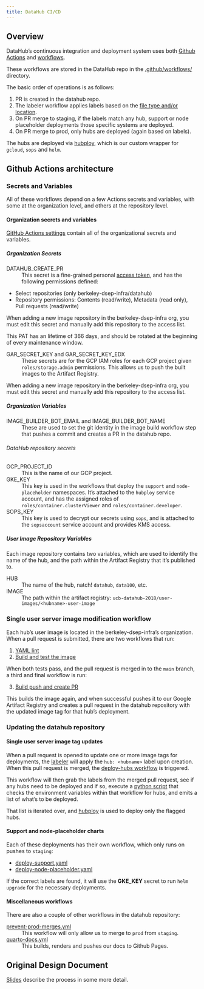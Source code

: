 ```yaml
---
title: DataHub CI/CD
---
```


## Overview

DataHub's continuous integration and deployment system uses both
[Github Actions](https://github.com/features/actions) and
[workflows](https://docs.github.com/en/actions/writing-workflows).

These workflows are stored in the DataHub repo in the
[.github/workflows/](https://github.com/berkeley-dsep-infra/datahub/tree/staging/.github/workflows) directory.

The basic order of operations is as follows:

1. PR is created in the datahub repo.
1. The labeler workflow applies labels based on the [file type and/or location](https://github.com/berkeley-dsep-infra/datahub/blob/staging/.github/labeler.yml).
1. On PR merge to staging, if the labels match any hub, support or node placeholder deployments those specific systems are deployed.
1. On PR merge to prod, only hubs are deployed (again based on labels).

The hubs are deployed via [hubploy](https://github.com/berkeley-dsep-infra/hubploy),
which is our custom wrapper for `gcloud`, `sops` and `helm`.

## Github Actions architecture

### Secrets and Variables

All of these workflows depend on a few Actions secrets and variables, with
some at the organization level, and others at the repository level.

#### Organization secrets and variables

[GitHub Actions settings](https://github.com/organizations/berkeley-dsep-infra/settings/secrets/actions) contain all of the organizational secrets and variables.

##### Organization Secrets

DATAHUB_CREATE_PR
: This secret is a fine-grained personal [access token](https://docs.github.com/en/authentication/keeping-your-account-and-data-secure/managing-your-personal-access-tokens), and has the following permissions defined:

  * Select repositories (only berkeley-dsep-infra/datahub)
  * Repository permissions: Contents (read/write), Metadata (read only), Pull requests (read/write)

  When adding a new image repository in the berkeley-dsep-infra org, you must
edit this secret and manually add this repository to the access list.

::: {.callout-important}
This PAT has an lifetime of 366 days, and should be rotated at the beginning of
every maintenance window.
:::

GAR_SECRET_KEY and GAR_SECRET_KEY_EDX
: These secrets are for the GCP IAM roles for each GCP project given `roles/storage.admin` permissions. This allows us to push the built images to the Artifact Registry.

  When adding a new image repository in the berkeley-dsep-infra org, you must
edit this secret and manually add this repository to the access list.

##### Organization Variables

IMAGE_BUILDER_BOT_EMAIL and IMAGE_BUILDER_BOT_NAME
: These are used to set the git identity in the image build workflow step that pushes a commit and creates a PR in the datahub repo.

###### DataHub repository secrets

GCP_PROJECT_ID
: This is the name of our GCP project.

GKE_KEY
: This key is used in the workflows that deploy the `support` and `node-placeholder` namespaces.  It's attached to the `hubploy` service account, and has the assigned roles of `roles/container.clusterViewer` and `roles/container.developer`.

SOPS_KEY
: This key is used to decrypt our secrets using `sops`, and is attached to the `sopsaccount` service account and provides KMS access.

##### User Image Repository Variables

Each image repository contains two variables, which are used to identify the
name of the hub, and the path within the Artifact Registry that it's published
to.

HUB
: The name of the hub, natch! `datahub`, `data100`, etc.

IMAGE
: The path within the artifact registry:  `ucb-datahub-2018/user-images/<hubname>-user-image`

### Single user server image modification workflow

Each hub's user image is located in the berkeley-dsep-infra's organization.
When a pull request is submitted, there are two workflows that run:

1. [YAML lint](https://github.com/berkeley-dsep-infra/hub-user-image-template/blob/main/.github/workflows/yaml-lint.yaml)
2. [Build and test the image](https://github.com/berkeley-dsep-infra/hub-user-image-template/blob/main/.github/workflows/build-test-image.yaml)

When both tests pass, and the pull request is merged in to the `main` branch,
a third and final workflow is run:

3. [Build push and create PR](https://github.com/berkeley-dsep-infra/hub-user-image-template/blob/main/.github/workflows/build-push-create-pr.yaml)

This builds the image again, and when successful pushes it to our Google
Artifact Registry and creates a pull request in the datahub repository with the
updated image tag for that hub's deployment.

### Updating the datahub repository

#### Single user server image tag updates

When a pull request is opened to update one or more image tags for deployments,
the [labeler](https://github.com/berkeley-dsep-infra/datahub/blob/staging/.github/labeler.yml)
will apply the `hub: <hubname>` label upon creation.  When this pull request is
merged, the [deploy-hubs workflow](https://github.com/berkeley-dsep-infra/datahub/blob/staging/.github/workflows/deploy-hubs.yaml)
is triggered.

This workflow will then grab the labels from the merged pull request, see if
any hubs need to be deployed and if so, execute a [python script](https://github.com/berkeley-dsep-infra/datahub/blob/staging/.github/scripts/determine-hub-deployments.py)
that checks the environment variables within that workflow for hubs, and emits
a list of what's to be deployed.

That list is iterated over, and [hubploy](https://github.com/berkeley-dsep-infra/hubploy)
is used to deploy only the flagged hubs.

#### Support and node-placeholder charts

Each of these deployments has their own workflow, which only runs on pushes to
`staging`:

* [deploy-support.yaml](https://github.com/berkeley-dsep-infra/datahub/blob/staging/.github/workflows/deploy-support.yaml)
* [deploy-node-placeholder.yaml](https://github.com/berkeley-dsep-infra/datahub/blob/staging/.github/workflows/deploy-support.yaml)

If the correct labels are found, it will use the **GKE_KEY** secret to run
`helm upgrade` for the necessary deployments.

#### Miscellaneous workflows

There are also a couple of other workflows in the datahub repository:

[ prevent-prod-merges.yml](https://github.com/berkeley-dsep-infra/datahub/blob/staging/.github/workflows/prevent-prod-merges.yml)
: This workflow will only allow us to merge to `prod` from `staging`.

[quarto-docs.yml](https://github.com/berkeley-dsep-infra/datahub/blob/staging/.github/workflows/quarto-docs.yml)
: This builds, renders and pushes our docs to Github Pages.

## Original Design Document

[Slides](https://docs.google.com/presentation/d/1o_P4H8XfbdgI5NMPnjojHZOcSNHRoP5twl0E8Ern1z4/edit?usp=sharing) describe the process in some more detail.
